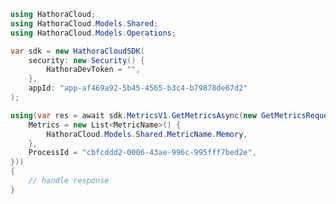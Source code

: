 ```csharp GetMetrics.cs
using HathoraCloud;
using HathoraCloud.Models.Shared;
using HathoraCloud.Models.Operations;

var sdk = new HathoraCloudSDK(
    security: new Security() {
        HathoraDevToken = "",
    },
    appId: "app-af469a92-5b45-4565-b3c4-b79878de67d2"
);

using(var res = await sdk.MetricsV1.GetMetricsAsync(new GetMetricsRequest() {
    Metrics = new List<MetricName>() {
        HathoraCloud.Models.Shared.MetricName.Memory,
    },
    ProcessId = "cbfcddd2-0006-43ae-996c-995fff7bed2e",
}))
{
    // handle response
}
```
